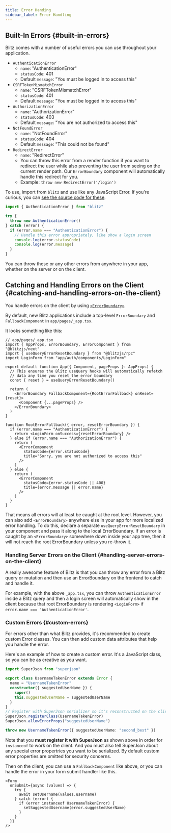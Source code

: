 ```yaml
---
title: Error Handing
sidebar_label: Error Handling
---
```


## Built-In Errors {#built-in-errors}

Blitz comes with a number of useful errors you can use throughout your
application.

- `AuthenticationError`
  - `name`: "AuthenticationError"
  - `statusCode`: 401
  - Default `message`: "You must be logged in to access this"
- `CSRFTokenMismatchError`
  - `name`: "CSRFTokenMismatchError"
  - `statusCode`: 401
  - Default `message`: "You must be logged in to access this"
- `AuthorizationError`
  - `name`: "AuthorizationError"
  - `statusCode`: 403
  - Default `message`: "You are not authorized to access this"
- `NotFoundError`
  - `name`: "NotFoundError"
  - `statusCode`: 404
  - Default `message`: "This could not be found"
- `RedirectError`
  - `name`: "RedirectError"
  - You can throw this error from a render function if you want to
    redirect the user while also preventing the user from seeing on the
    current render path. Our `ErrorBoundary` component will automatically
    handle this redirect for you.
  - Example: `throw new RedirectError('/login')`

To use, import from `blitz` and use like any JavaScript Error. If you're
curious, you can
[see the source code for these](https://github.com/blitz-js/blitz/blob/canary/packages/core/src/errors.ts).

```ts
import { AuthenticationError } from "blitz"

try {
  throw new AuthenticationError()
} catch (error) {
  if (error.name === "AuthenticationError") {
    // Handle this error appropriately, like show a login screen
    console.log(error.statusCode)
    console.log(error.message)
  }
}
```

You can throw these or any other errors from anywhere in your app, whether
on the server or on the client.

## Catching and Handling Errors on the Client {#catching-and-handling-errors-on-the-client}

You handle errors on the client by using
[`<ErrorBoundary>`](./error-boundary).

By default, new Blitz applications include a top-level `ErrorBoundary` and
`FallbackComponent` in `app/pages/_app.tsx`.

It looks something like this:

```tsx
// app/pages/_app.tsx
import { AppProps, ErrorBoundary, ErrorComponent } from "@blitzjs/next"
import { useQueryErrorResetBoundary } from "@blitzjs/rpc"
import LoginForm from "app/auth/components/LoginForm"

export default function App({ Component, pageProps }: AppProps) {
  // This ensures the Blitz useQuery hooks will automatically refetch
  // data any time you reset the error boundary
  const { reset } = useQueryErrorResetBoundary()

  return (
    <ErrorBoundary FallbackComponent={RootErrorFallback} onReset={reset}>
      <Component {...pageProps} />
    </ErrorBoundary>
  )
}

function RootErrorFallback({ error, resetErrorBoundary }) {
  if (error.name === "AuthenticationError") {
    return <LoginForm onSuccess={resetErrorBoundary} />
  } else if (error.name === "AuthorizationError") {
    return (
      <ErrorComponent
        statusCode={error.statusCode}
        title="Sorry, you are not authorized to access this"
      />
    )
  } else {
    return (
      <ErrorComponent
        statusCode={error.statusCode || 400}
        title={error.message || error.name}
      />
    )
  }
}
```

That means all errors will at least be caught at the root level. However,
you can also add `<ErrorBoundary>` anywhere else in your app for more
localized error handling. To do this, declare a separate
`useQueryErrorResetBoundary` in your component and pass it along to the
local ErrorBoundary. If an error is caught by an `<ErrorBoundary>`
somewhere down inside your app tree, then it will not reach the root
ErrorBoundary unless you re-throw it.

### Handling Server Errors on the Client {#handling-server-errors-on-the-client}

A really awesome feature of Blitz is that you can throw any error from a
Blitz query or mutation and then use an ErrorBoundary on the frontend to
catch and handle it.

For example, with the above `_app.tsx`, you can throw
`AuthenticationError` inside a Blitz query and then a login screen will
automatically show in the client because that root ErrorBoundary is
rendering `<LoginForm>` if `error.name === 'AuthenticationError'`.

### Custom Errors {#custom-errors}

For errors other than what Blitz provides, it's recommended to create
custom Error classes. You can then add custom data attributes that help
you handle the error.

Here's an example of how to create a custom error. It's a JavaScript
class, so you can be as creative as you want.

```ts
import SuperJson from "superjson"

export class UsernameTakenError extends Error {
  name = "UsernameTakenError"
  constructor({ suggestedUserName }) {
    super()
    this.suggestedUserName = suggestedUserName
  }
}
// Register with SuperJson serializer so it's reconstructed on the client
SuperJson.registerClass(UsernameTakenError)
SuperJson.allowErrorProps("suggestedUserName")

throw new UsernameTakenError({ suggestedUserName: "second_best" })
```

Note that you **must register it with SuperJson** as shown above in order
for `instanceof` to work on the client. And you must also tell SuperJson
about any special error propertries you want to be serialized. By default
custom error properties are omitted for security concerns.

Then on the client, you can use a `FallbackComponent` like above, or you
can handle the error in your form submit handler like this.

```tsx
<Form
  onSubmit={async (values) => {
    try {
      await setUsername(values.username)
    } catch (error) {
      if (error instanceof UsernameTakenError) {
        setSuggestedUsername(error.suggestedUserName)
      }
    }
  }}
/>
```
